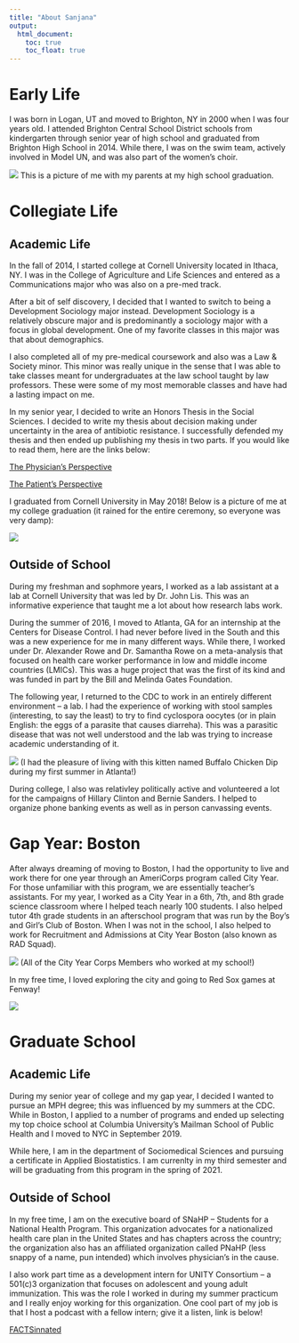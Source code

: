 ```yaml
---
title: "About Sanjana"
output: 
  html_document:
    toc: true
    toc_float: true
---
```


# Early Life

I was born in Logan, UT and moved to Brighton, NY in 2000 when I was four years old. I attended Brighton Central School District schools from kindergarten through senior year of high school and graduated from Brighton High School in 2014. While there, I was on the swim team, actively involved in Model UN, and was also part of the women's choir.

![](images/hs_grad.jpg)
This is a picture of me with my parents at my high school graduation.

# Collegiate Life

## Academic Life

In the fall of 2014, I started college at Cornell University located in Ithaca, NY. I was in the College of Agriculture and Life Sciences and entered as a Communications major who was also on a pre-med track. 

After a bit of self discovery, I decided that I wanted to switch to being a Development Sociology major instead. Development Sociology is a relatively obscure major and is predominantly a sociology major with a focus in global development. One of my favorite classes in this major was that about demographics. 

I also completed all of my pre-medical coursework and also was a Law & Society minor. This minor was really unique in the sense that I was able to take classes meant for undergraduates at the law school taught by law professors. These were some of my most memorable classes and have had a lasting impact on me. 

In my senior year, I decided to write an Honors Thesis in the Social Sciences. I decided to write my thesis about decision making under uncertainty in the area of antibiotic resistance. I successfully defended my thesis and then ended up publishing my thesis in two parts. If you would like to read them, here are the links below:

[The Physician's Perspective](https://file.scirp.org/Html/29-1501602_86700.htm)

[The Patient's Perspective](https://www.sciencedirect.com/science/article/abs/pii/S1059056018304982?via%3Dihub)

I graduated from Cornell University in May 2018! Below is a picture of me at my college graduation (it rained for the entire ceremony, so everyone was very damp):

![](images/cu_grad.jpg)

## Outside of School

During my freshman and sophmore years, I worked as a lab assistant at a lab at Cornell University that was led by Dr. John Lis. This was an informative experience that taught me a lot about how research labs work.

During the summer of 2016, I moved to Atlanta, GA for an internship at the Centers for Disease Control. I had never before lived in the South and this was a new experience for me in many different ways. While there, I worked under Dr. Alexander Rowe and Dr. Samantha Rowe on a meta-analysis that focused on health care worker performance in low and middle income countries (LMICs). This was a huge project that was the first of its kind and was funded in part by the Bill and Melinda Gates Foundation.

The following year, I returned to the CDC to work in an entirely different environment -- a lab. I had the experience of working with stool samples (interesting, to say the least) to try to find cyclospora oocytes (or in plain English: the eggs of a parasite that causes diarreha). This was a parasitic disease that was not well understood and the lab was trying to increase academic understanding of it.

![](images/buffalo.jpg)
(I had the pleasure of living with this kitten named Buffalo Chicken Dip during my first summer in Atlanta!)

During college, I also was relativley politically active and volunteered a lot for the campaigns of Hillary Clinton and Bernie Sanders. I helped to organize phone banking events as well as in person canvassing events. 

# Gap Year: Boston

After always dreaming of moving to Boston, I had the opportunity to live and work there for one year through an AmeriCorps program called City Year. For those unfamiliar with this program, we are essentially teacher's assistants. For my year, I worked as a City Year in a 6th, 7th, and 8th grade science classroom where I helped teach nearly 100 students. I also helped tutor 4th grade students in an afterschool program that was run by the Boy's and Girl's Club of Boston. When I was not in the school, I also helped to work for Recruitment and Admissions at City Year Boston (also known as RAD Squad). 

![](images/cy.jpg)
(All of the City Year Corps Members who worked at my school!)

In my free time, I loved exploring the city and going to Red Sox games at Fenway!

![](images/red_sox.jpg)

# Graduate School

## Academic Life

During my senior year of college and my gap year, I decided I wanted to pursue an MPH degree; this was influenced by my summers at the CDC. While in Boston, I applied to a number of programs and ended up selecting my top choice school at Columbia University's Mailman School of Public Health and I moved to NYC in September 2019. 

While here, I am in the department of Sociomedical Sciences and pursuing a certificate in Applied Biostatistics. I am currenlty in my third semester and will be graduating from this program in the spring of 2021. 

## Outside of School

In my free time, I am on the executive board of SNaHP -- Students for a National Health Program. This organization advocates for a nationalized health care plan in the United States and has chapters across the country; the organization also has an affiliated organization called PNaHP (less snappy of a name, pun intended) which involves physician's in the cause.

I also work part time as a development intern for UNITY Consortium -- a 501(c)3 organization that focuses on adolescent and young adult immunization. This was the role I worked in during my summer practicum and I really enjoy working for this organization. One cool part of my job is that I host a podcast with a fellow intern; give it a listen, link is below!

[FACTSinnated](https://podcasts.apple.com/us/podcast/factsinnated/id1534945694)